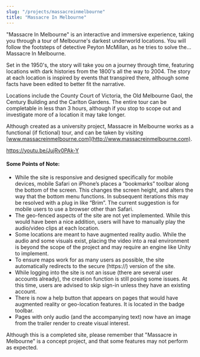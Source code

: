```yaml
---
slug: "/projects/massacreinmelbourne"
title: "Massacre In Melbourne"
---
```


"Massacre In Melbourne" is an interactive and immersive experience, taking you through a tour of Melbourne's darkest underworld locations. You will follow the footsteps of detective Peyton McMillan, as he tries to solve the... Massacre In Melbourne.  

Set in the 1950's, the story will take you on a journey through time, featuring locations with dark histories from the 1800's all the way to 2004. The story at each location is inspired by events that transpired there, although some facts have been edited to better fit the narrative.

Locations include the County Court of Victoria, the Old Melbourne Gaol, the Century Building and the Carlton Gardens. The entire tour can be completable in less than 3 hours, although if you stop to scope out and investigate more of a location it may take longer.

Although created as a university project, Massacre in Melbourne works as a functional (if fictional) tour, and can be taken by visiting [www.massacreinmelbourne.com](http://www.massacreinmelbourne.com).

https://youtu.be/JujRv0PAk-Y

#### Some Points of Note:

- While the site is responsive and designed specifically for mobile devices, mobile Safari on iPhone’s places a “bookmarks” toolbar along the bottom of the screen. This changes the screen height, and alters the way that the bottom menu functions. In subsequent iterations this may be resolved with a plug in like “Brim”. The current suggestion is for mobile users to use a browser other than Safari.
- The geo-fenced aspects of the site are not yet implemented. While this would have been a nice addition, users will have to manually play the audio/video clips at each location.
- Some locations are meant to have augmented reality audio. While the audio and some visuals exist, placing the video into a real environment is beyond the scope of the project and may require an engine like Unity to implement.
- To ensure maps work for as many users as possible, the site automatically redirects to the secure (https://) version of the site.
- While logging into the site is not an issue (there are several user accounts already), the creation function is still posing some issues. At this time, users are advised to skip sign-in unless they have an existing account.
- There is now a help button that appears on pages that would have augmented reality or geo-location features. It is located in the badge toolbar.
- Pages with only audio (and the accompanying text) now have an image from the trailer render to create visual interest.

Although this is a completed site, please remember that "Massacre in Melbourne" is a concept project, and that some features may not perform as expected.
